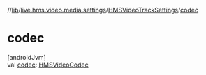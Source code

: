 //[lib](/api-reference/android/v2/home/content)/[live.hms.video.media.settings](../index)/[HMSVideoTrackSettings](index)/[codec](codec)

# codec

[androidJvm]\
val [codec](codec): [HMSVideoCodec](../../live.hms.video.media.codec/-h-m-s-video-codec/index)
